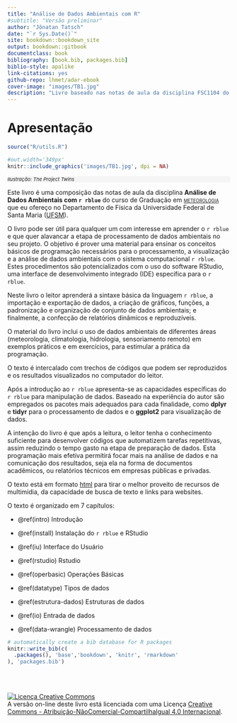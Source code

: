 ```yaml
--- 
title: "Análise de Dados Ambientais com R"
#subtitle: "Versão preliminar"
author: "Jônatan Tatsch"
date: "`r Sys.Date()`"
site: bookdown::bookdown_site
output: bookdown::gitbook
documentclass: book
bibliography: [book.bib, packages.bib]
biblio-style: apalike
link-citations: yes
github-repo: lhmet/adar-ebook
cover-image: "images/TB1.jpg"
description: "Livro baseado nas notas de aula da disciplina FSC1104 do curso de graduação em Meteorologia da UFSM."
---
```


# Apresentação {-} 

```r
source("R/utils.R")
```


```r
#out.width='349px'
knitr::include_graphics('images/TB1.jpg', dpi = NA)
```

<p style="font-size: 11px; font-style: italic; background: whitesmoke; text-align="right"; color: gray; line-height: 12px;width: 650px;">Ilustração: The Project Twins</p> 

<!---
```r
knitr::include_graphics('images/TB1.jpg')
```
--->



<!-- <img src="images/TB1.jpg" style="position:absolute;top:200px;height:300px;align:center;" /> -->



Este livro é uma composição das notas de aula da disciplina
**Análise de Dados Ambientais com `r rblue`** do curso de Graduação em [<span style="font-variant:small-caps;">meteorologia</span>](http://w3.ufsm.br/meteorologia/) que eu ofereço no Departamento de Física da Universidade Federal de Santa Maria ([UFSM](http://site.ufsm.br/)). 

O livro pode ser útil para qualquer um com interesse em aprender o `r rblue` e que quer alavancar a etapa de processamento de dados ambientais no seu projeto. O objetivo é prover uma material para ensinar os conceitos básicos de programação necessários para o processamento, a visualização e a análise de dados ambientais com o sistema computacional `r rblue`. Estes procedimentos são potencializados com o uso do software RStudio, uma interface de desenvolvimento integrado (IDE) específica para o `r rblue`.

Neste livro o leitor aprenderá a sintaxe básica da linguagem `r rblue`, a importação e exportação de dados, a criação de gráficos, funções, a padronização e organização de conjunto de dados ambientais; e finalmente, a confecção de relatórios dinâmicos e reproduzíveis.

O material do livro inclui o uso de dados ambientais de diferentes áreas (meteorologia, climatologia, hidrologia, sensoriamento remoto) em exemplos práticos e em exercícios, para estimular a prática da programação. 

O texto é intercalado com trechos de códigos que podem ser reproduzidos e os resultados visualizados no computador do leitor. 

Após a introdução ao `r rblue` apresenta-se as capacidades específicas do `r rblue` para manipulação de dados. Baseado na experiência do autor são empregados os pacotes mais adequados para cada finalidade, como **dplyr** e **tidyr** para o processamento de dados e o **ggplot2** para visualização de dados.

A intenção do livro é que após a leitura, o leitor tenha o conhecimento suficiente para desenvolver códigos que automatizem tarefas repetitivas, assim reduzindo o tempo gasto na etapa de preparação de dados. Esta programação mais efetiva permitirá focar mais na análise de dados e na comunicação dos resultados, seja ela na forma de documentos acadêmicos, ou relatórios técnicos em empresas públicas e privadas.

O texto está em formato [html](https://pt.wikipedia.org/wiki/HTML) para tirar o melhor proveito de recursos de multimídia, da capacidade de busca de texto e links para websites. 

O texto é organizado em 7 capítulos:

- \@ref(intro) Introdução

- \@ref(install) Instalação do `r rblue` e RStudio

- \@ref(iu) Interface do Usuário

- \@ref(rstudio) Rstudio

- \@ref(operbasic) Operações Básicas

- \@ref(datatype) Tipos de dados

- \@ref(estrutura-dados) Estruturas de dados

- \@ref(io) Entrada de dados

- \@ref(data-wrangle) Processamento de dados


<!-- 
# estrutura de conteúdo de livro ideal
# para balancear R básico e tidyverse
https://dzchilds.github.io/eda-for-bio/
https://github.com/lhmet-forks/eda-for-bio
https://tavareshugo.github.io/r-eda-gapminder/
-->

<!-- 
https://github.com/ELToulemonde/dataPreparation
https://cran.r-project.org/web/packages/dlookr/vignettes/diagonosis.html
-->


<!--
- Para um futuro capítulo de EDA
 https://www.udemy.com/course/automating-data-exploration-with-r/
 
 # top demais!
 https://github.com/mstaniak/autoEDA-resources
 
  https://boxuancui.github.io/DataExplorer/
 
-->

<!-- - AUTOMAÇÂO COM R 
https://datacarpentry.org/rr-automation/ 

# The Automation of GitHub Processes in RStudio
https://rpubs.com/chrimaho/GitHubAutomation

https://towardsdatascience.com/automate-your-repetitive-reports-5ee60a53bda2

https://stackoverflow.com/questions/10204483/i-want-to-run-a-r-code-at-a-specific-time

https://stat545.com/automation-overview.html

https://towardsdatascience.com/how-to-build-an-automated-trading-system-using-r-34892b6d3320

https://nextjournal.com/eda/automated-eda

https://www.r-bloggers.com/how-to-create-automated-analysis-using-r/


https://medium.com/airbnb-engineering/using-googlesheets-and-mailr-packages-in-r-to-automate-reporting-c09579e0377f
-->


```r
# automatically create a bib database for R packages
knitr::write_bib(c(
  .packages(), 'base','bookdown', 'knitr', 'rmarkdown'
), 'packages.bib')
```

<br/>
<br/>


<a rel="license" href="http://creativecommons.org/licenses/by-nc-sa/4.0/"><img alt="Licença Creative Commons" style="border-width:0" src="https://i.creativecommons.org/l/by-nc-sa/4.0/88x31.png" /></a><br />A versão on-line deste livro está licenciada com uma Licença <a rel="license" href="http://creativecommons.org/licenses/by-nc-sa/4.0/">Creative Commons - Atribuição-NãoComercial-CompartilhaIgual 4.0 Internacional</a>.
